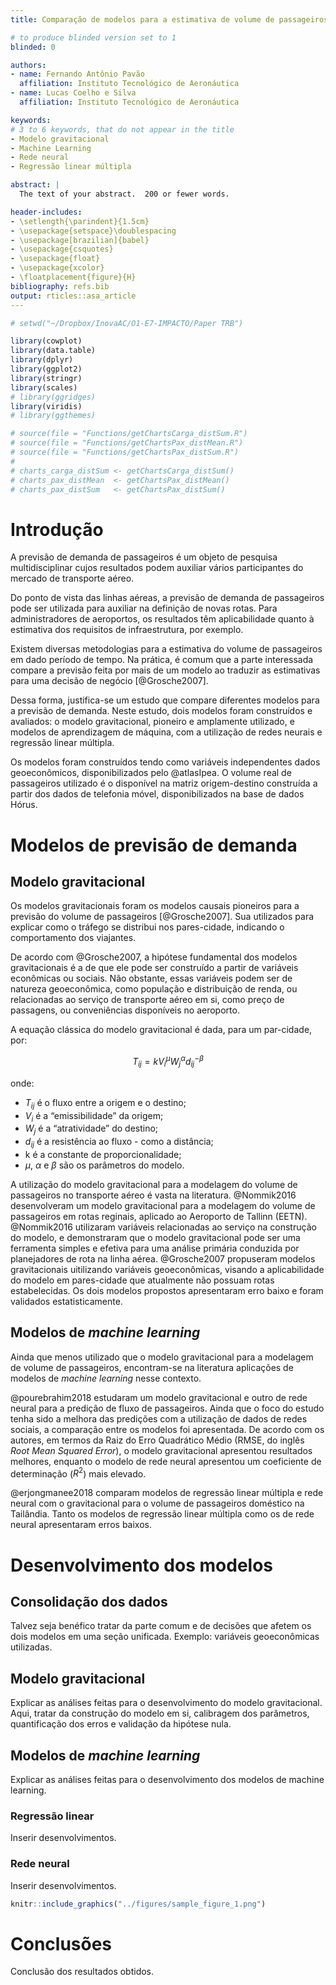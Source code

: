 ```yaml
---
title: Comparação de modelos para a estimativa de volume de passageiros com base na matriz origem-destino da telefonia móvel

# to produce blinded version set to 1
blinded: 0

authors:
- name: Fernando Antônio Pavão
  affiliation: Instituto Tecnológico de Aeronáutica
- name: Lucas Coelho e Silva
  affiliation: Instituto Tecnológico de Aeronáutica

keywords:
# 3 to 6 keywords, that do not appear in the title
- Modelo gravitacional
- Machine Learning
- Rede neural
- Regressão linear múltipla

abstract: |
  The text of your abstract.  200 or fewer words.

header-includes:
- \setlength{\parindent}{1.5cm}
- \usepackage{setspace}\doublespacing
- \usepackage[brazilian]{babel}
- \usepackage{csquotes}
- \usepackage{float}
- \usepackage{xcolor}
- \floatplacement{figure}{H}
bibliography: refs.bib
output: rticles::asa_article
---
```


```r

# setwd("~/Dropbox/InovaAC/O1-E7-IMPACTO/Paper TRB")

library(cowplot)
library(data.table)
library(dplyr)
library(ggplot2)
library(stringr)
library(scales)
# library(ggridges)
library(viridis)
# library(ggthemes)

```

```r

# source(file = "Functions/getChartsCarga_distSum.R")
# source(file = "Functions/getChartsPax_distMean.R")
# source(file = "Functions/getChartsPax_distSum.R")
# 
# charts_carga_distSum <- getChartsCarga_distSum()
# charts_pax_distMean  <- getChartsPax_distMean()
# charts_pax_distSum   <- getChartsPax_distSum()

```


# Introdução
<!-- 
Perguntas a serem respondidas aqui: 
  - Explicar sobre o problema, qual é o objetivo de se debruçar sobre esse problema e quais são as abordagens para a solução. Breve introdução aos modelos. 
  - Por que fazer previsão de demanda? 
  - Por que utilizar diferentes modelos? (TODO: Grosche)
  - Quais dados vamos utilizar, de maneira geral?
-->

A previsão de demanda de passageiros é um objeto de pesquisa multidisciplinar cujos resultados podem auxiliar vários participantes do mercado de transporte aéreo.

Do ponto de vista das linhas aéreas, a previsão de demanda de passageiros pode ser utilizada para auxiliar na definição de novas rotas. Para administradores de aeroportos, os resultados têm aplicabilidade  quanto à estimativa dos requisitos de infraestrutura, por exemplo.

Existem diversas metodologias para a estimativa do volume de passageiros em dado período de tempo. Na prática, é comum que a parte interessada compare a previsão feita por mais de um modelo ao traduzir as estimativas para uma decisão de negócio [@Grosche2007].

Dessa forma, justifica-se um estudo que compare diferentes modelos para a previsão de demanda. Neste estudo, dois modelos foram construídos e avaliados: o modelo gravitacional, pioneiro e amplamente utilizado, e modelos de aprendizagem de máquina, com a utilização de redes neurais e regressão linear múltipla.

Os modelos foram construídos tendo como variáveis independentes dados geoeconômicos, disponibilizados pelo @atlasIpea. O volume real de passageiros utilizado é o disponível na matriz origem-destino construída a partir dos dados de telefonia móvel, disponibilizados na base de dados Hórus.


# Modelos de previsão de demanda

## Modelo gravitacional
<!-- Passo a passo da construção do modelo: -->
<!-- * Consolidação dos dados (par-cidade, variáveis independentes, volume medido) -->
<!-- * Criar uma função que com base nos dados de entrada (train and test) encontre os parâmetros do modelo, avalie a hipótese nula e quantifique o erro. -->
<!-- * Separação das observações no conjunto de calibração (análogo do *train set*) e conjunto de validação (estimation samples). Avaliação da hipótese nula e dos erros pela métrica escolhida pela função definida.  -->
<!-- * Testes de estabilidade estrutural dos coeficientes. O coeficiente varia de acordo com o conjunto escolhido? Quanto? -->

<!-- Importante: "modelos gravitacionais deveriam - *as in should* - ser aplicados em conjuntos de dados homogêneos, se possível" -->
<!-- Há maneiras diferentes de considerar. Ele pode ser direcionado ou não direcionado. A distinção também pode ser feita por parâmetros diferentes para production ou attraction ou apenas com diferentes valores de parâmetros. -->

<!-- Discussão sobre um modelo irrestrito, mas com a ressalva de que os dados de demanda medidos são influenciados pela capacidade de aeronaves e das rotas oferecidas hoje. -->

<!-- Por que utilizar apenas variáveis geo-econômicas? Possibilita a estimatvia em novos mercados. Ao utilizar por variáveis selecionadas a serviço, ficamos à mercê de coisas que estão sempre mudando por causa do mercaado volátil com muitas mudanças devido a competição, preços de combustíveis, modelo de negocios etc. -->

<!-- Grosche segregou rotas típicas de turismo dado que dependem de fatores diferentes das rotas com quantidade significatne de tráfego orientado a negócios. Seria o caso de fazer uma análise de clusterização das rotas?  -->
<!-- É um modelo causal, um dos pioneiros -->
<!-- Explicar sobre o modelo gravitacional. Revisão de outros usos como referência. Explicar uso prático. -->
<!-- O mais amplamente utilizado (TODO: Grosche) -->
<!-- Explicar os parâmetros que podem ser utilizados. -->
<!-- Dualidade da distância. -->

<!-- Procurar artigo de jorge-calderón. -->

Os modelos gravitacionais foram os modelos causais pioneiros para a previsão do volume de passageiros [@Grosche2007]. Sua utilizados para explicar como o tráfego se distribui nos pares-cidade, indicando o comportamento dos viajantes.

De acordo com @Grosche2007, a hipótese fundamental dos modelos gravitacionais é a de que ele pode ser construído a partir de variáveis econômicas ou sociais. Não obstante, essas variáveis podem ser de natureza geoeconômica, como população e distribuição de renda, ou relacionadas ao serviço de transporte aéreo em si, como preço de passagens, ou conveniências disponíveis no aeroporto.

A equação clássica do modelo gravitacional é dada, para um par-cidade, por:

$$T_{ij} = k V_i^\mu W_j^\alpha d_{ij}^{-\beta} $$

onde:

* $T_{ij}$ é o fluxo entre a origem e o destino;
* $V_i$ é a "emissibilidade" da origem;
* $W_j$ é a "atratividade" do destino;
* $d_{ij}$ é a resistência ao fluxo - como a distância;
* k é a constante de proporcionalidade;
* $\mu$, $\alpha$ e $\beta$ são os parâmetros do modelo.

A utilização do modelo gravitacional para a modelagem do volume de passageiros no transporte aéreo é vasta na literatura. @Nommik2016 desenvolveram um modelo gravitacional para a modelagem do volume de passageiros em rotas reginais, aplicado ao Aeroporto de Tallinn (EETN). @Nommik2016 utilizaram variáveis relacionadas ao serviço na construção do modelo, e demonstraram que o modelo gravitacional pode ser uma ferramenta simples e efetiva para uma análise primária conduzida por planejadores de rota na linha aérea. @Grosche2007 propuseram modelos gravitacionais uitilizando variáveis geoeconômicas, visando a aplicabilidade do modelo em pares-cidade que atualmente não possuam rotas estabelecidas. Os dois modelos propostos apresentaram erro baixo e foram validados estatisticamente.

## Modelos de *machine learning*

Ainda que menos utilizado que o modelo gravitacional para a modelagem de volume de passageiros, encontram-se na literatura aplicações de modelos de *machine learning* nesse contexto.

@pourebrahim2018 estudaram um modelo gravitacional e outro de rede neural para a predição de fluxo de passageiros. Ainda que o foco do estudo tenha sido a melhora das predições com a utilização de dados de redes sociais, a comparação entre os modelos foi apresentada. De acordo com os autores, em termos da Raiz do Erro Quadrático Médio (RMSE, do inglês *Root Mean Squared Error*), o modelo gravitacional apresentou resultados melhores, enquanto o modelo de rede neural apresentou um coeficiente de determinação ($R^2$) mais elevado.

@erjongmanee2018 comparam modelos de regressão linear múltipla e rede neural com o gravitacional para o volume de passageiros doméstico na Tailândia. Tanto os modelos de regressão linear múltipla como os de rede neural apresentaram erros baixos.

# Desenvolvimento dos modelos

## Consolidação dos dados

Talvez seja benéfico tratar da parte comum e de decisões que afetem os dois modelos em uma seção unificada. Exemplo: variáveis geoeconômicas utilizadas.

## Modelo gravitacional
<!-- Para o modelo gravitacional, escolheu-se a representação por variáveis que descrevam a atividade econômica e característica geográfica dos pares-cidade, e não variáveis relacioadas às características do serviço aéreo por isso. Isso foi feito a fim de possibilitar a geração de um modelo aplicável a pares-cidade os quais não existam rotas estabelecidas. (TODO: citar Grosche) -->

<!-- Explicar as análises feitas para o desenvolvimento do modelo. Escolha das variáveis, calibragem dos parâmetros. -->

Explicar as análises feitas para o desenvolvimento do modelo gravitacional. Aqui, tratar da construção do modelo em si, calibragem dos parâmetros, quantificação dos erros e validação da hipótese nula.

## Modelos de *machine learning*

Explicar as análises feitas para o desenvolvimento dos modelos de machine learning.

### Regressão linear

Inserir desenvolvimentos.

### Rede neural

Inserir desenvolvimentos.

```r

knitr::include_graphics("../figures/sample_figure_1.png")

```

# Conclusões

Conclusão dos resultados obtidos.

